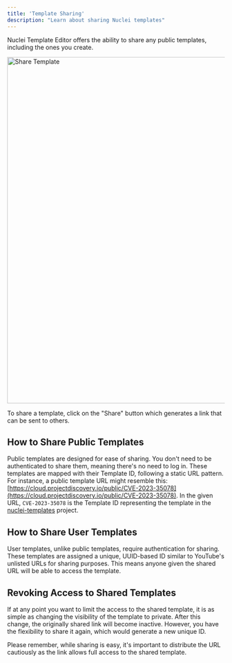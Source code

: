 ```yaml
---
title: 'Template Sharing'
description: "Learn about sharing Nuclei templates"
---
```


Nuclei Template Editor offers the ability to share any public templates, including the ones you create.

<img src="/images/share-template.jpg" alt="Share Template" width="800px" />

To share a template, click on the "Share" button which generates a link that can be sent to others.

## How to Share Public Templates

Public templates are designed for ease of sharing. You don't need to be authenticated to share them, meaning there's no need to log in. These templates are mapped with their Template ID, following a static URL pattern. For instance, a public template URL might resemble this: [https://cloud.projectdiscovery.io/public/CVE-2023-35078](https://cloud.projectdiscovery.io/public/CVE-2023-35078). In the given URL, `CVE-2023-35078` is the Template ID representing the template in the [nuclei-templates](https://github.com/projectdiscovery/nuclei-templates) project.

## How to Share User Templates

User templates, unlike public templates, require authentication for sharing. These templates are assigned a unique, UUID-based ID similar to YouTube's unlisted URLs for sharing purposes. This means anyone given the shared URL will be able to access the template.

## Revoking Access to Shared Templates

If at any point you want to limit the access to the shared template, it is as simple as changing the visibility of the template to private. After this change, the originally shared link will become inactive. However, you have the flexibility to share it again, which would generate a new unique ID.

Please remember, while sharing is easy, it's important to distribute the URL cautiously as the link allows full access to the shared template.
